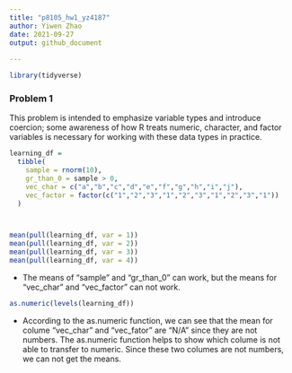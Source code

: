 ```yaml
---
title: "p8105_hw1_yz4187"
author: Yiwen Zhao
date: 2021-09-27
output: github_document
    
---
```


```r
library(tidyverse)
```

### Problem 1

This problem is intended to emphasize variable types and introduce coercion; some awareness of how R treats numeric, character, and factor variables is necessary for working with these data types in practice.

```r
learning_df = 
  tibble(
    sample = rnorm(10),
    gr_than_0 = sample > 0,
    vec_char = c("a","b","c","d","e","f","g","h","i","j"),
    vec_factor = factor(c("1","2","3","1","2","3","1","2","3","1"))
  )



mean(pull(learning_df, var = 1))
mean(pull(learning_df, var = 2))
mean(pull(learning_df, var = 3))
mean(pull(learning_df, var = 4))
```
* The means of "sample" and "gr_than_0" can work, but the means for "vec_char" and "vec_factor" can not work.
```r
as.numeric(levels(learning_df))
```
* According to the as.numeric function, we can see that the mean for colume "vec_char" and "vec_fator" are "N/A" since they are not numbers. The as.numeric function helps to show which colume is not able to transfer to numeric. Since these two columes are not numbers, we can not get the means.


